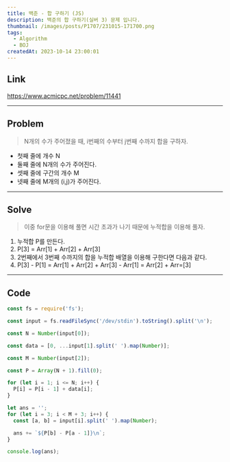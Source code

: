 ```yaml
---
title: 백준 - 합 구하기 (JS)
description: 백준의 합 구하기(실버 3) 문제 입니다.
thumbnail: /images/posts/P1707/231015-171700.png
tags:
  - Algorithm
  - BOJ
createdAt: 2023-10-14 23:00:01
---
```


## Link

https://www.acmicpc.net/problem/11441

<hr />

## Problem

> N개의 수가 주어졌을 때, i번째의 수부터 j번째 수까지 합을 구하자.

- 첫째 줄에 개수 N
- 둘째 줄에 N개의 수가 주어진다.
- 셋째 줄에 구간의 개수 M
- 넷째 줄에 M개의 (i,j)가 주어진다.

<hr />

## Solve

> 이중 for문을 이용해 풀면 시간 초과가 나기 때문에 누적합을 이용해 풀자.

1. 누적합 P를 만든다.
2. P[3] = Arr[1] + Arr[2] + Arr[3]
3. 2번째에서 3번째 수까지의 합을 누적합 배열을 이용해 구한다면 다음과 같다.
4. P[3] - P[1] = Arr[1] + Arr[2] + Arr[3] - Arr[1] = Arr[2] + Arr=[3]

<hr />

## Code

```javascript
const fs = require('fs');

const input = fs.readFileSync('/dev/stdin').toString().split('\n');

const N = Number(input[0]);

const data = [0, ...input[1].split(' ').map(Number)];

const M = Number(input[2]);

const P = Array(N + 1).fill(0);

for (let i = 1; i <= N; i++) {
  P[i] = P[i - 1] + data[i];
}

let ans = '';
for (let i = 3; i < M + 3; i++) {
  const [a, b] = input[i].split(' ').map(Number);

  ans += `${P[b] - P[a - 1]}\n`;
}

console.log(ans);
```
